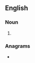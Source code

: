 ==English==

===Noun===
{{head|en|noun plural form}}

# {{plural of|first mate|lang=en}}

===Anagrams===
* {{anagrams|en|first teams}}